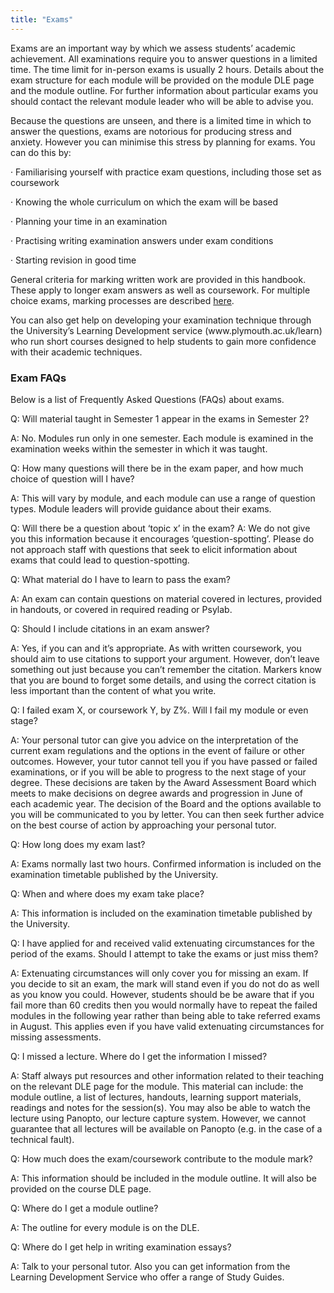 ```yaml
---
title: "Exams"
---
```


Exams are an important way by which we assess students' academic achievement. All examinations require you to answer questions in a limited time. The time limit for in-person exams is usually 2 hours. Details about the exam structure for each module will be provided on the module DLE page and the module outline. For further information about particular exams you should contact the relevant module leader who will be able to advise you.

Because the questions are unseen, and there is a limited time in which to answer the questions, exams are notorious for producing stress and anxiety. However you can minimise this stress by planning for exams. You can do this by:

· Familiarising yourself with practice exam questions, including those set as coursework

· Knowing the whole curriculum on which the exam will be based

· Planning your time in an examination

· Practising writing examination answers under exam conditions

· Starting revision in good time

General criteria for marking written work are provided in this handbook. These apply to longer exam answers as well as coursework. For multiple choice exams, marking processes are described [here](https://plymouthpsychology.github.io/handbooks/mcq_exams.html).

You can also get help on developing your examination technique through the University's Learning Development service (www.plymouth.ac.uk/learn) who run short courses designed to help students to gain more confidence with their academic techniques.

### Exam FAQs

Below is a list of Frequently Asked Questions (FAQs) about exams.

Q: Will material taught in Semester 1 appear in the exams in Semester 2?

A: No. Modules run only in one semester. Each module is examined in the examination weeks within the semester in which it was taught.

Q: How many questions will there be in the exam paper, and how much choice of question will I have?

A: This will vary by module, and each module can use a range of question types. Module leaders will provide guidance about their exams.

Q: Will there be a question about 'topic x' in the exam? 
A: We do not give you this information because it encourages 'question-spotting'. Please do not approach staff with questions that seek to elicit information about exams that could lead to question-spotting.

Q: What material do I have to learn to pass the exam? 

A: An exam can contain questions on material covered in lectures, provided in handouts, or covered in required reading or Psylab.

Q: Should I include citations in an exam answer? 

A: Yes, if you can and it's appropriate. As with written coursework, you should aim to use citations to support your argument. However, don't leave something out just because you can't remember the citation. Markers know that you are bound to forget some details, and using the correct citation is less important than the content of what you write.

Q:  I failed exam X, or coursework Y, by Z%. Will I fail my module or even stage? 

A: Your personal tutor can give you advice on the interpretation of the current exam regulations and the options in the event of failure or other outcomes. However, your tutor cannot tell you if you have passed or failed examinations, or if you will be able to progress to the next stage of your degree. These decisions are taken by the Award Assessment Board which meets to make decisions on degree awards and progression in June of each academic year. The decision of the Board and the options available to you will be communicated to you by letter. You can then seek further advice on the best course of action by approaching your personal tutor.

Q: How long does my exam last? 

A: Exams normally last two hours. Confirmed information is included on the examination timetable published by the University.

Q: When and where does my exam take place? 

A: This information is included on the examination timetable published by the University.

Q: I have applied for and received valid extenuating circumstances for the period of the exams. Should I attempt to take the exams or just miss them? 

A: Extenuating circumstances will only cover you for missing an exam. If you decide to sit an exam, the mark will stand even if you do not do as well as you know you could. However, students should be be aware that if you fail more than 60 credits then you would normally have to repeat the failed modules in the following year rather than being able to take referred exams in August. This applies even if you have valid extenuating circumstances for missing assessments.

Q: I missed a lecture. Where do I get the information I missed? 

A: Staff always put resources and other information related to their teaching on the relevant DLE page for the module. This material can include: the module outline, a list of lectures, handouts, learning support materials, readings and notes for the session(s). You may also be able to watch the lecture using Panopto, our lecture capture system. However, we cannot guarantee that all lectures will be available on Panopto (e.g. in the case of a technical fault).

Q: How much does the exam/coursework contribute to the module mark? 

A: This information should be included in the module outline. It will also be provided on the course DLE page.

Q: Where do I get a module outline? 

A: The outline for every module is on the DLE.

Q: Where do I get help in writing examination essays? 

A: Talk to your personal tutor. Also you can get information from the Learning Development Service who offer a range of Study Guides.
